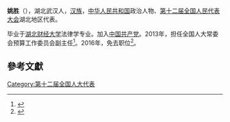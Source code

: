 '''姚胜'''（{{bd|1955年||}}），湖北武汉人，[[汉族|汉族]]，[[中华人民共和国|中华人民共和国]]政治人物、[[第十二届全国人民代表大会|第十二届全国人民代表大会]]湖北地区代表。

毕业于[[湖北财经大学|湖北财经大学]]法律学专业。加入[[中国共产党|中国共产党]]。2013年，担任全国人大常委会预算工作委员会副主任<ref>{{cite news|title=全国人大代表信息-姚胜|url=http://210.82.31.1:8084/delegate/viewDelegate.action?dbid=121612|accessdate=2013-04-05|newspaper=全国人大网|archive-url=https://web.archive.org/web/20130712100328/http://www.npc.gov.cn/delegate/viewDelegate.action?dbid=121612|archive-date=2013-07-12|dead-url=yes}}</ref>。2016年，免去职位<ref>{{cite news|title=十二届全国人大常委会第十九次会议在京闭幕 表决通过深海海底区域资源勘探开发法|url=http://www.gov.cn/xinwen/2016-02/26/content_5046797.htm|accessdate=2016-03-08|work=中国政府网}}</ref>。

==參考文獻==
{{reflist}}
{{中国政治人物小作品}}

[[Category:第十二届全国人大代表|Category:第十二届全国人大代表]]